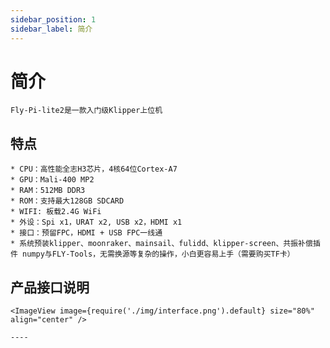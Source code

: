 ```yaml
---
sidebar_position: 1
sidebar_label: 简介
---
```



# 简介

    Fly-Pi-lite2是一款入门级Klipper上位机

## 特点

    * CPU：高性能全志H3芯片，4核64位Cortex-A7
    * GPU：Mali-400 MP2
    * RAM：512MB DDR3
    * ROM：支持最大128GB SDCARD
    * WIFI: 板载2.4G WiFi
    * 外设：Spi x1，URAT x2, USB x2，HDMI x1
    * 接口：预留FPC，HDMI + USB FPC一线通
    * 系统预装klipper、moonraker、mainsail、fulidd、klipper-screen、共振补偿插件 numpy与FLY-Tools，无需换源等复杂的操作，小白更容易上手（需要购买TF卡）

## 产品接口说明

    <ImageView image={require('./img/interface.png').default} size="80%" align="center" />

    ----